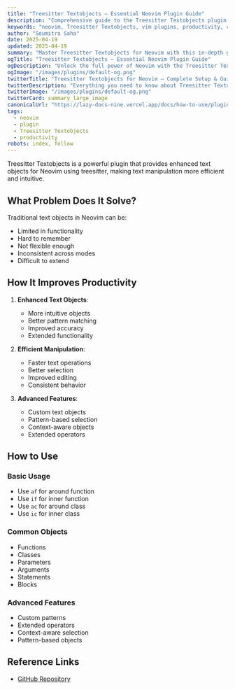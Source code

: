 ```yaml
---
title: "Treesitter Textobjects – Essential Neovim Plugin Guide"
description: "Comprehensive guide to the Treesitter Textobjects plugin for Neovim. Learn setup, features, and best practices to enhance your workflow."
keywords: "neovim, Treesitter Textobjects, vim plugins, productivity, configuration"
author: "Soumitra Saha"
date: 2025-04-19
updated: 2025-04-19
summary: "Master Treesitter Textobjects for Neovim with this in-depth guide. Boost your coding productivity and editor experience."
ogTitle: "Treesitter Textobjects – Essential Neovim Plugin Guide"
ogDescription: "Unlock the full power of Neovim with the Treesitter Textobjects plugin. Step-by-step instructions and expert tips."
ogImage: "/images/plugins/default-og.png"
twitterTitle: "Treesitter Textobjects for Neovim – Complete Setup & Guide"
twitterDescription: "Everything you need to know about Treesitter Textobjects for Neovim. Installation, configuration, and pro tips."
twitterImage: "/images/plugins/default-og.png"
twitterCard: summary_large_image
canonicalUrl: "https://lazy-docs-nine.vercel.app/docs/how-to-use/plugins/nvim-treesitter-textobjects"
tags:
  - neovim
  - plugin
  - Treesitter Textobjects
  - productivity
robots: index, follow
---
```


Treesitter Textobjects is a powerful plugin that provides enhanced text objects for Neovim using treesitter, making text manipulation more efficient and intuitive.

## What Problem Does It Solve?

Traditional text objects in Neovim can be:

- Limited in functionality
- Hard to remember
- Not flexible enough
- Inconsistent across modes
- Difficult to extend

## How It Improves Productivity

1. **Enhanced Text Objects**:

   - More intuitive objects
   - Better pattern matching
   - Improved accuracy
   - Extended functionality

2. **Efficient Manipulation**:

   - Faster text operations
   - Better selection
   - Improved editing
   - Consistent behavior

3. **Advanced Features**:
   - Custom text objects
   - Pattern-based selection
   - Context-aware objects
   - Extended operators

## How to Use

### Basic Usage

- Use `af` for around function
- Use `if` for inner function
- Use `ac` for around class
- Use `ic` for inner class

### Common Objects

- Functions
- Classes
- Parameters
- Arguments
- Statements
- Blocks

### Advanced Features

- Custom patterns
- Extended operators
- Context-aware selection
- Pattern-based objects

## Reference Links

- [GitHub Repository](https://github.com/nvim-treesitter/nvim-treesitter-textobjects)
